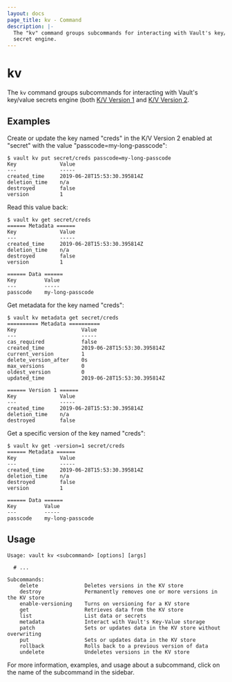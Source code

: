 ```yaml
---
layout: docs
page_title: kv - Command
description: |-
  The "kv" command groups subcommands for interacting with Vault's key/value
  secret engine.
---
```


# kv

The `kv` command groups subcommands for interacting with Vault's key/value
secrets engine (both [K/V Version 1](/vault/docs/secrets/kv/kv-v1) and [K/V
Version 2](/vault/docs/secrets/kv/kv-v2).

## Examples

Create or update the key named "creds" in the K/V Version 2 enabled at "secret"
with the value "passcode=my-long-passcode":

```shell-session
$ vault kv put secret/creds passcode=my-long-passcode
Key              Value
---              -----
created_time     2019-06-28T15:53:30.395814Z
deletion_time    n/a
destroyed        false
version          1
```

Read this value back:

```shell-session
$ vault kv get secret/creds
====== Metadata ======
Key              Value
---              -----
created_time     2019-06-28T15:53:30.395814Z
deletion_time    n/a
destroyed        false
version          1

====== Data ======
Key         Value
---         -----
passcode    my-long-passcode
```

Get metadata for the key named "creds":

```shell-session
$ vault kv metadata get secret/creds
========== Metadata ==========
Key                     Value
---                     -----
cas_required            false
created_time            2019-06-28T15:53:30.395814Z
current_version         1
delete_version_after    0s
max_versions            0
oldest_version          0
updated_time            2019-06-28T15:53:30.395814Z

====== Version 1 ======
Key              Value
---              -----
created_time     2019-06-28T15:53:30.395814Z
deletion_time    n/a
destroyed        false
```

Get a specific version of the key named "creds":

```shell-session
$ vault kv get -version=1 secret/creds
====== Metadata ======
Key              Value
---              -----
created_time     2019-06-28T15:53:30.395814Z
deletion_time    n/a
destroyed        false
version          1

====== Data ======
Key         Value
---         -----
passcode    my-long-passcode
```

## Usage

```text
Usage: vault kv <subcommand> [options] [args]

  # ...

Subcommands:
    delete               Deletes versions in the KV store
    destroy              Permanently removes one or more versions in the KV store
    enable-versioning    Turns on versioning for a KV store
    get                  Retrieves data from the KV store
    list                 List data or secrets
    metadata             Interact with Vault's Key-Value storage
    patch                Sets or updates data in the KV store without overwriting
    put                  Sets or updates data in the KV store
    rollback             Rolls back to a previous version of data
    undelete             Undeletes versions in the KV store
```

For more information, examples, and usage about a subcommand, click on the name
of the subcommand in the sidebar.
